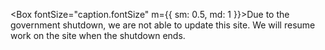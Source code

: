 <Box
  display="flex"
  justifyContent="center"
  alignItems="center"
  bgcolor="#fef1d2"
  height="40px"
  mt={1}
  mb={1}>
  <WarningIconImg />
  <Box fontSize="caption.fontSize" m={{ sm: 0.5, md: 1 }}>Due to the government shutdown, we are not able to update this site. We will resume work on the site when the shutdown ends.</Box>
</Box>
